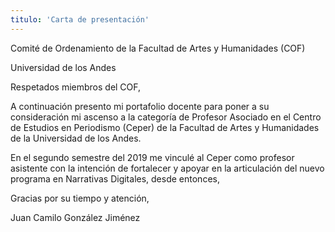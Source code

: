 ```yaml
---
titulo: 'Carta de presentación'
---
```


Comité de Ordenamiento de la Facultad de Artes y Humanidades (COF)

Universidad de los Andes

Respetados miembros del COF,

A continuación presento mi portafolio docente para poner a su consideración mi ascenso a la categoría de Profesor Asociado en el Centro de Estudios en Periodismo (Ceper) de la Facultad de Artes y Humanidades de la Universidad de los Andes.

En el segundo semestre del 2019 me vinculé al Ceper como profesor asistente con la intención de fortalecer y apoyar en la articulación del nuevo programa en Narrativas Digitales, desde entonces,

Gracias por su tiempo y atención,

Juan Camilo González Jiménez
